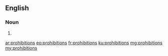 ==English==

===Noun===
{{head|en|plural}}

# {{plural of|prohibition|lang=en|nocat=1}}

[[ar:prohibitions]]
[[eo:prohibitions]]
[[fr:prohibitions]]
[[ku:prohibitions]]
[[mg:prohibitions]]
[[my:prohibitions]]